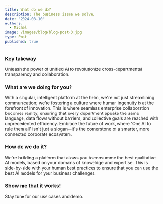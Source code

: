 ```yaml
---
title: What do we do?
description: The business issue we solve.
date: "2024-08-10"
authors:
  - Michel
image: /images/blog/blog-post-3.jpg
type: Post
published: true
---
```


### Key takeway
Unleash the power of unified AI to revolutionize cross-departmental transparency and collaboration.

### What are we doing for you?
With a singular, intelligent platform at the helm, we're not just streamlining communication; we're fostering a culture where human ingenuity is at the forefront of innovation. This is where seamless enterprise collaboration becomes reality, ensuring that every department speaks the same language, data flows without barriers, and collective goals are reached with unprecedented efficiency. Embrace the future of work, where 'One AI to rule them all' isn't just a slogan—it's the cornerstone of a smarter, more connected corporate ecosystem.

### How do we do it?
We're building a platform that allows you to consumme the best qualitative AI models, based on your domains of knoweldge and expertise. This is side-by-side with your human best practices to ensure that you can use the best AI models for your business challenges.

### Show me that it works!
Stay tune for our use cases and demo.